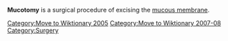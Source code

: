 [[Category:Move to Wiktionary 2005]]
[[Category:Move to Wiktionary 2007-08]]

'''Mucotomy''' is a surgical procedure of excising the [[mucous membrane]].

[[Category:Surgery]]